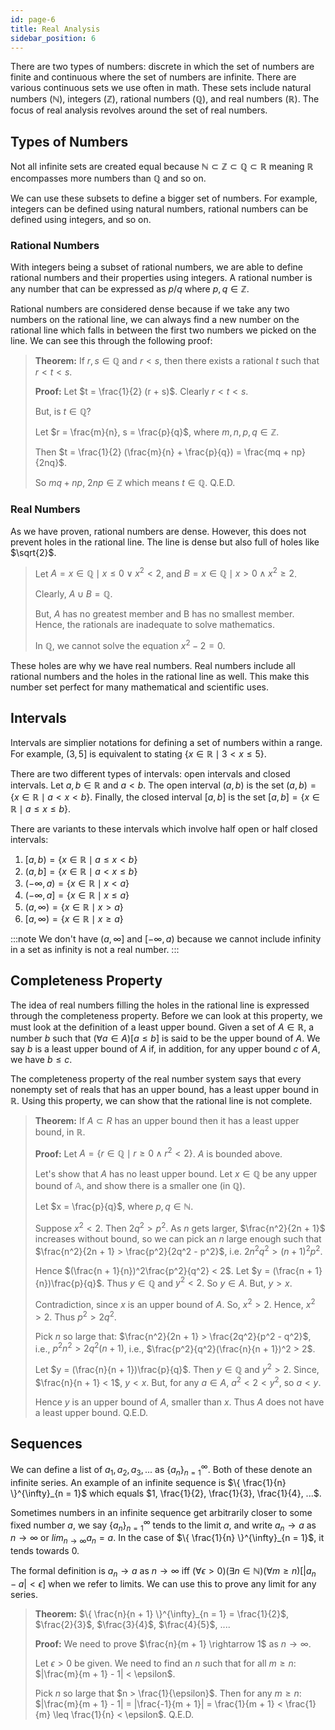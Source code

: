 ```yaml
---
id: page-6
title: Real Analysis
sidebar_position: 6
---
```


There are two types of numbers: discrete in which the set of numbers are finite and continuous where the set of numbers are infinite. There are various continuous sets we use often in math. These sets include natural numbers ($\mathbb{N}$), integers ($\mathbb{Z}$), rational numbers ($\mathbb{Q}$), and real numbers ($\mathbb{R}$). The focus of real analysis revolves around the set of real numbers.

## Types of Numbers

Not all infinite sets are created equal because $\mathbb{N} \subset \mathbb{Z} \subset \mathbb{Q} \subset \mathbb{R}$ meaning $\mathbb{R}$ encompasses more numbers than $\mathbb{Q}$ and so on. 

We can use these subsets to define a bigger set of numbers. For example, integers can be defined using natural numbers, rational numbers can be defined using integers, and so on.

### Rational Numbers

With integers being a subset of rational numbers, we are able to define rational numbers and their properties using integers. A rational number is any number that can be expressed as $p / q$ where $p, q \in \mathbb{Z}$.

Rational numbers are considered dense because if we take any two numbers on the rational line, we can always find a new number on the rational line which falls in between the first two numbers we picked on the line. We can see this through the following proof:

> **Theorem:** If $r, s \in \mathbb{Q}$ and $r < s$, then there exists a rational $t$ such that $r < t < s$.
>
> **Proof:** Let $t = \frac{1}{2} (r + s)$. Clearly $r < t < s$.
>
> But, is $t \in \mathbb{Q}$?
>
> Let $r = \frac{m}{n}, s = \frac{p}{q}$, where $m, n, p, q \in \mathbb{Z}$.
>
> Then $t = \frac{1}{2} (\frac{m}{n} + \frac{p}{q}) = \frac{mq + np}{2nq}$.
>
> So $mq + np$, $2np \in \mathbb{Z}$ which means $t \in \mathbb{Q}$. Q.E.D.

### Real Numbers

As we have proven, rational numbers are dense. However, this does not prevent holes in the rational line. The line is dense but also full of holes like $\sqrt{2}$.

> Let $A = {x \in \mathbb{Q} \mid x \leq 0 \lor x^2 < 2}$, and $B = {x \in \mathbb{Q} \mid x > 0 \land x^2 \geq 2}$.
>
> Clearly, $A \cup B = \mathbb{Q}$.
>
> But, $A$ has no greatest member and B has no smallest member. Hence, the rationals are inadequate to solve mathematics.
>
> In $\mathbb{Q}$, we cannot solve the equation $x^2 - 2 = 0$.

These holes are why we have real numbers. Real numbers include all rational numbers and the holes in the rational line as well. This make this number set perfect for many mathematical and scientific uses.

## Intervals

Intervals are simplier notations for defining a set of numbers within a range. For example, $(3, 5]$ is equivalent to stating $\{ x \in \mathbb{R} \mid 3 < x \leq 5 \}$.

There are two different types of intervals: open intervals and closed intervals. Let $a, b \in \mathbb{R}$ and $a < b$. The open interval $(a, b)$ is the set $(a, b) = \{ x \in \mathbb{R} \mid a < x < b \}$. Finally, the closed interval $[a, b]$ is the set $[a, b] = \{ x \in \mathbb{R} \mid a \leq x \leq b \}$.

There are variants to these intervals which involve half open or half closed intervals:
1. $[a, b) = \{ x \in \mathbb{R} \mid a \leq x < b \}$
2. $(a, b] = \{ x \in \mathbb{R} \mid a < x \leq b \}$
3. $(-\infty, a) = \{ x \in \mathbb{R} \mid x < a \}$
4. $(-\infty, a] = \{ x \in \mathbb{R} \mid x \leq a \}$
5. $(a, \infty) = \{ x \in \mathbb{R} \mid x > a \}$
6. $[a, \infty) = \{ x \in \mathbb{R} \mid x \geq a \}$

:::note
We don't have $(a, \infty]$ and $[-\infty, a)$ because we cannot include infinity in a set as infinity is not a real number.
:::

## Completeness Property

The idea of real numbers filling the holes in the rational line is expressed through the completeness property. Before we can look at this property, we must look at the definition of a least upper bound. Given a set of $A \in \mathbb{R}$, a number $b$ such that $(\forall a \in A)[a \leq b]$ is said to be the upper bound of $A$. We say $b$ is a least upper bound of $A$ if, in addition, for any upper bound $c$ of $A$, we have $b \leq c$.

The completeness property of the real number system says that every nonempty set of reals that has an upper bound, has a least upper bound in $\mathbb{R}$. Using this property, we can show that the rational line is not complete.

> **Theorem:** If $A \subset R$ has an upper bound then it has a least upper bound, in $\mathbb{R}$.
>
> **Proof:** Let $A = \{ r \in \mathbb{Q} \mid r \geq 0 \land r^2 < 2 \}$. $A$ is bounded above.
>
> Let's show that $A$ has no least upper bound. Let $x \in \mathbb{Q}$ be any upper bound of $\mathbb{A}$, and show there is a smaller one (in $\mathbb{Q}$).
>
> Let $x = \frac{p}{q}$, where $p, q \in \mathbb{N}$. 
>
> Suppose $x^2 < 2$. Then $2q^2 > p^2$. As $n$ gets larger, $\frac{n^2}{2n + 1}$ increases without bound, so we can pick an $n$ large enough such that $\frac{n^2}{2n + 1} > \frac{p^2}{2q^2 - p^2}$, i.e. $2n^2q^2 > (n + 1)^2p^2$.
>
> Hence $(\frac{n + 1}{n})^2\frac{p^2}{q^2} < 2$. Let $y = (\frac{n + 1}{n})\frac{p}{q}$. Thus $y \in \mathbb{Q}$ and $y^2 < 2$. So $y \in A$. But, $y > x$.
>
> Contradiction, since $x$ is an upper bound of $A$. So, $x^2 > 2$. Hence, $x^2 > 2$. Thus $p^2 > 2q^2$.
>
> Pick $n$ so large that: $\frac{n^2}{2n + 1} > \frac{2q^2}{p^2 - q^2}$, i.e., $p^2n^2 > 2q^2(n + 1)$, i.e., $\frac{p^2}{q^2}(\frac{n}{n + 1})^2 > 2$.
>
> Let $y = (\frac{n}{n + 1})\frac{p}{q}$. Then $y \in \mathbb{Q}$ and $y^2 > 2$. Since, $\frac{n}{n + 1} < 1$, $y < x$. But, for any $a \in A$, $a^2 < 2 < y^2$, so $a < y$.
>
> Hence $y$ is an upper bound of $A$, smaller than $x$. Thus $A$ does not have a least upper bound. Q.E.D.

## Sequences

We can define a list of $a_1, a_2, a_3, ...$ as $\{ a_n \}^{\infty}_{n = 1}$. Both of these denote an infinite series. An example of an infinite sequence is $\{ \frac{1}{n} \}^{\infty}_{n = 1}$ which equals $1, \frac{1}{2}, \frac{1}{3}, \frac{1}{4}, ...$.

Sometimes numbers in an infinite sequence get arbitrarily closer to some fixed number $a$, we say $\{ a_n \}^{\infty}_{n = 1}$ tends to the limit $a$, and write $a_n \rightarrow a$ as $n \rightarrow \infty$ or $lim_{n \rightarrow \infty} a_n = a$. In the case of $\{ \frac{1}{n} \}^{\infty}_{n = 1}$, it tends towards $0$.

The formal definition is $a_n \rightarrow a$ as $n \rightarrow \infty$ iff $(\forall \epsilon > 0)(\exists n \in \mathbb{N})(\forall m \geq n)[|a_n - a| < \epsilon]$ when we refer to limits. We can use this to prove any limit for any series.

> **Theorem:** $\{ \frac{n}{n + 1} \}^{\infty}_{n = 1} = \frac{1}{2}$, $\frac{2}{3}$, $\frac{3}{4}$, $\frac{4}{5}$, $...$.
>
> **Proof:** We need to prove $\frac{n}{m + 1} \rightarrow 1$ as $n \rightarrow \infty$.
>
> Let $\epsilon > 0$ be given. We need to find an $n$ such that for all $m \geq n$: $|\frac{m}{m + 1} - 1| < \epsilon$.
>
> Pick $n$ so large that $n > \frac{1}{\epsilon}$. Then for any $m \geq n$: $|\frac{m}{m + 1} - 1| = |\frac{-1}{m + 1}| = \frac{1}{m + 1} < \frac{1}{m} \leq \frac{1}{n} < \epsilon$. Q.E.D.